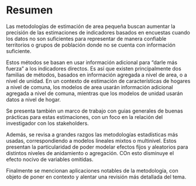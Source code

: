 # Resumen

Las metodologías de estimación de area pequeña buscan aumentar la precisión de las estimaciones de indicadores basados en encuestas cuando los datos no son suficientes para representar de manera confiable territorios o grupos de población donde no se cuenta con información suficiente.

Estos métodos se basan en usar información adicional para "darle más fuerza" a los indicadores directos. Es así que existen principalmente dos familias de métodos, basados en información agregada a nivel de area, o a nivel de unidad. En un contexto de estimación de características de hogares a nivel de comuna, los modelos de area usarán información adicional agregada a nivel de comuna, mientras que los modelos de unidad usarán datos a nivel de hogar.

Se presenta también un marco de trabajo con guias generales de buenas prácticas para estas estimaciones, con un foco en la relación del investigador con los stakeholders.

Además, se revisa a grandes razgos las metodologías estadísticas más usadas, correspondiendo a modelos lineales mixtos o multinivel. Estos presentan la particularidad de poder modelar efectos fijos y aleatorios para distintos niveles de anidamiento o agregación. COn esto disminuye el efecto nocivo de variables omitidas.

Finalmente se mencionan aplicaciones notables de la metodología, con objeto de poner en contexto y alentar una revisión más detallada del tema.